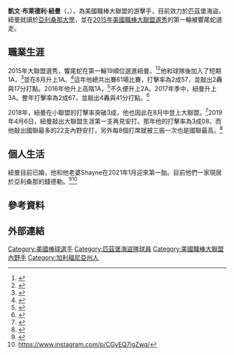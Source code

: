 {{Infobox baseball biography
| name        = 凱文·紐曼<br />Kevin Newman
| image       = Kevin Newman (34159038316).jpg
| image_size  = 
| caption     = 2017年的紐曼
| team        = 匹茲堡海盜
| number      = 27
| position    = [[游擊手|游擊手]]/[[二壘手|二壘手]]
| birth_date  = {{birth date and age|mf=yes|1993|8|4}}
| birth_place = {{USA}}[[加利福尼亞州|加利福尼亞州]][[波威_(加利福尼亞州)|波威]]
| bats        = 右
| throws      = 右
| debutleague = 美國職棒大聯盟
| debutdate   = 8月16日
| debutyear   = 2018年
| debutteam   = 匹茲堡海盜
| statyear    = 2021年球季
| statleague  = 美國職棒大聯盟
| stat1label  = [[打擊率|打擊率]]
| stat1value  = .257
| stat2label  = [[全壘打|全壘打]]
| stat2value  = 18
| stat3label  = [[打點|打點]]
| stat3value  = 119
| stat4label  = [[盜壘|盜壘]]
| stat4value  = 
| teams =
* [[匹茲堡海盜|匹茲堡海盜]]（{{mlby|2018}}–）
|highlights=
}}
'''凱文·布萊德利·紐曼'''（{{lang-en|Kevin Bradley Newman}}，{{bd|1993年|8月4日|}}），為美國職棒大聯盟的游擊手，目前效力於匹茲堡海盜。紐曼就讀於[[亞利桑那大學|亞利桑那大學]]，並在[[2015年美國職棒大聯盟選秀|2015年美國職棒大聯盟選秀]]的第一輪被響尾蛇選走。
==職業生涯==
2015年大聯盟選秀，響尾蛇在第一輪19順位選進紐曼。<ref>{{cite web|url=http://www.post-gazette.com/sports/pirates/2015/06/08/Pirates-draft-shortstop-Kevin-Newman-19th-overall/stories/201506080204|title=Pirates draft shortstop Kevin Newman 19th overall|work=Pittsburgh Post-Gazette|date=June 8, 2015|access-date=June 9, 2015|archive-date=2018-08-17|archive-url=https://web.archive.org/web/20180817193504/http://www.post-gazette.com/sports/pirates/2015/06/08/Pirates-draft-shortstop-Kevin-Newman-19th-overall/stories/201506080204}}</ref><ref>{{cite web|url=https://www.rotoworld.com/baseball/mlb/player/21039/kevin-newman|title=Kevin Newman info|work=Rotoworld|access-date=August 29, 2020|archive-date=2020-10-28|archive-url=https://web.archive.org/web/20201028180727/https://www.rotoworld.com/baseball/mlb/player/21039/kevin-newman}}</ref>他和球隊後加入了短期1A，<ref>{{cite web|url=http://newsok.com/pirates-sign-top-pick-kevin-newman/article/feed/852185|title=Pirates sign top pick Kevin Newman|work=[[NewsOK.com|NewsOK.com]]|date=June 15, 2015|access-date=June 15, 2015|archive-date=2016-03-23|archive-url=https://web.archive.org/web/20160323043838/http://newsok.com/pirates-sign-top-pick-kevin-newman/article/feed/852185}}</ref>並在8月升上1A。<ref>{{cite web|url=http://www.bucsdugout.com/2015/8/9/9122355/pirates-promote-kevin-newman-to-west-virginia-power|title=Pirates promote Kevin Newman to West Virginia Power|author=Charlie Wilmoth|work=Bucs Dugout|access-date=2021-03-23|archive-date=2018-08-17|archive-url=https://web.archive.org/web/20180817225558/https://www.bucsdugout.com/2015/8/9/9122355/pirates-promote-kevin-newman-to-west-virginia-power}}</ref>這年他總共出賽61場比賽，打擊率為2成57，並敲出2轟與17分打點。2016年他升上高階1A，<ref>{{cite web |url=http://www.milb.com/news/article.jsp?ymd=20160427&content_id=174636848&fext=.jsp&vkey=news_milb&sid=milb |title=FSL notes: Newman's bat making noise early |publisher=MiLB.com |date=2016-04-27 |access-date=2019-10-07 |archive-date=2016-06-29 |archive-url=https://web.archive.org/web/20160629152640/http://www.milb.com/news/article.jsp?ymd=20160427&content_id=174636848&fext=.jsp&vkey=news_milb&sid=milb }}</ref>不久便升上2A。2017年季中，紐曼升上3A。整年打擊率為2成67，並敲出4轟與41分打點。<ref>{{cite web|url=http://www.milb.com/player/index.jsp?player_id=621028#/career/R/hitting/2017/ALL|title=Kevin Newman Stats, Highlights, Bio - MiLB.com Stats - The Official Site of Minor League Baseball|publisher=MiLB.com|access-date=February 18, 2018|archive-date=2021-01-25|archive-url=https://web.archive.org/web/20210125113009/http://www.milb.com/player/index.jsp?player_id=621028#/career/R/hitting/2017/ALL}}</ref>

2018年，紐曼在小聯盟的打擊率突破3成，他也因此在8月中登上大聯盟。<ref>{{cite web|url=https://archive.triblive.com/sports/pirates/13980476-85/with-jordy-mercer-out-pirates-bring-1st-round-pick-kevin-newman-to-majors|title=With Jordy Mercer out, Pirates bring 1st-round pick Kevin Newman to majors - TribLIVE.com|website=archive.triblive.com|access-date=2021-03-23|archive-date=2019-05-05|archive-url=https://web.archive.org/web/20190505202617/https://archive.triblive.com/sports/pirates/13980476-85/with-jordy-mercer-out-pirates-bring-1st-round-pick-kevin-newman-to-majors}}</ref>2019年4月6日，紐曼敲出大聯盟生涯第一支再見安打。那年他的打擊率為3成08，而他敲出國聯最多的22支內野安打，另外每8個打席就被三振一次也是國聯最高。<ref>{{cite web |url=https://www.fangraphs.com/leaders.aspx?pos=all&stats=bat&lg=all&qual=y&type=2&season=2019&month=0&season1=2019&ind=0&team=0&rost=0&age=0&filter=&players=0&startdate=2019-01-01&enddate=2019-12-31&sort=10,d |title=Major League Leaderboards » 2019 » Batters » Batted Ball Statistics | FanGraphs Baseball |publisher=Fangraphs.com |date=2019-01-01 |access-date=2019-10-07 |archive-date=2020-06-05 |archive-url=https://web.archive.org/web/20200605012238/https://www.fangraphs.com/leaders.aspx?pos=all&stats=bat&lg=all&qual=y&type=2&season=2019&month=0&season1=2019&ind=0&team=0&rost=0&age=0&filter=&players=0&startdate=2019-01-01&enddate=2019-12-31&sort=10,d }}</ref>
==個人生活==
紐曼目前已婚，他和他老婆Shayne在2021年1月迎來第一胎。目前他們一家現居於亞利桑那的錢德勒。<ref>{{Cite web |url=https://pittsburgh.cbslocal.com/2020/07/30/kevin-newman-and-wife-shayne-announce-theyre-expecting-daughter/ |title=存档副本 |access-date=2021-03-23 |archive-date=2021-04-02 |archive-url=https://web.archive.org/web/20210402003323/https://pittsburgh.cbslocal.com/2020/07/30/kevin-newman-and-wife-shayne-announce-theyre-expecting-daughter/ }}</ref><ref>https://www.instagram.com/p/CGyEQ7igZwq/</ref>
==參考資料==
{{Reflist|2}}
==外部連結==
{{Commons category|Kevin Newman}}
{{baseballstats|mlb=621028|espn=35022|br=n/newmake01|fangraphs=17696}}

{{匹茲堡海盜隊當前登錄名單}}

{{DEFAULTSORT:Newman, Kevin}}
[[Category:美國棒球選手|Category:美國棒球選手]]
[[Category:匹茲堡海盜隊球員|Category:匹茲堡海盜隊球員]]
[[Category:美國職棒大聯盟內野手|Category:美國職棒大聯盟內野手]]
[[Category:加利福尼亞州人|Category:加利福尼亞州人]]